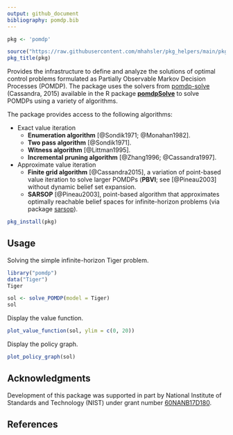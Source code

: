 ```yaml
---
output: github_document
bibliography: pomdp.bib
---
```


```r
pkg <- 'pomdp'

source("https://raw.githubusercontent.com/mhahsler/pkg_helpers/main/pkg_helpers.R")
pkg_title(pkg)
```

Provides the infrastructure to define and analyze the solutions of optimal control problems formulated as Partially Observable Markov Decision Processes (POMDP). The package uses the solvers from [pomdp-solve](http://www.pomdp.org/code/) (Cassandra, 2015) available in the R package [**pomdpSolve**](https://github.com/mhahsler/pomdpSolve) to solve POMDPs using
a variety of algorithms.

The package provides access to the following algorithms:

* Exact value iteration
  - __Enumeration algorithm__ [@Sondik1971; @Monahan1982].
  - __Two pass algorithm__ [@Sondik1971].
  - __Witness algorithm__ [@Littman1995].
  - __Incremental pruning algorithm__ [@Zhang1996; @Cassandra1997].

* Approximate value iteration
  - __Finite grid algorithm__ [@Cassandra2015], a variation of point-based value iteration to solve larger POMDPs (__PBVI__; see [@Pineau2003] without dynamic belief set expansion.
  - __SARSOP__ [@Pineau2003], point-based algorithm that approximates optimally reachable belief spaces for infinite-horizon problems (via package [sarsop](https://github.com/boettiger-lab/sarsop)).

```r
pkg_install(pkg)
```

## Usage

Solving the simple infinite-horizon Tiger problem.
```r
library("pomdp")
data("Tiger")
Tiger
```

```r
sol <- solve_POMDP(model = Tiger)
sol
```

Display the value function.

```r
plot_value_function(sol, ylim = c(0, 20))
```

Display the policy graph.

```r
plot_policy_graph(sol)
```

## Acknowledgments

Development of this package was supported in part by 
National Institute of Standards and Technology (NIST) under grant number 
[60NANB17D180](https://www.nist.gov/ctl/pscr/safe-net-integrated-connected-vehicle-computing-platform).

## References